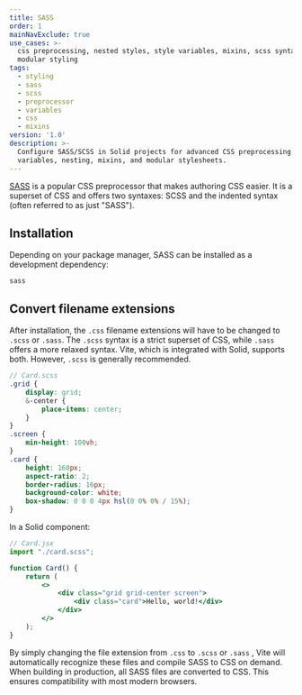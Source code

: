 ```yaml
---
title: SASS
order: 1
mainNavExclude: true
use_cases: >-
  css preprocessing, nested styles, style variables, mixins, scss syntax,
  modular styling
tags:
  - styling
  - sass
  - scss
  - preprocessor
  - variables
  - css
  - mixins
version: '1.0'
description: >-
  Configure SASS/SCSS in Solid projects for advanced CSS preprocessing with
  variables, nesting, mixins, and modular stylesheets.
---
```


[SASS](https://sass-lang.com/) is a popular CSS preprocessor that makes authoring CSS easier.
It is a superset of CSS and offers two syntaxes: SCSS and the indented syntax (often referred to as just "SASS").

## Installation

Depending on your package manager, SASS can be installed as a development dependency:

```package-install-dev
sass
```

## Convert filename extensions

After installation, the `.css` filename extensions will have to be changed to `.scss` or `.sass`.
The `.scss` syntax is a strict superset of CSS, while `.sass` offers a more relaxed syntax.
Vite, which is integrated with Solid, supports both.
However, `.scss` is generally recommended.

```scss
// Card.scss
.grid {
	display: grid;
	&-center {
		place-items: center;
	}
}
.screen {
	min-height: 100vh;
}
.card {
	height: 160px;
	aspect-ratio: 2;
	border-radius: 16px;
	background-color: white;
	box-shadow: 0 0 0 4px hsl(0 0% 0% / 15%);
}
```

In a Solid component:

```jsx
// Card.jsx
import "./card.scss";

function Card() {
	return (
		<>
			<div class="grid grid-center screen">
				<div class="card">Hello, world!</div>
			</div>
		</>
	);
}
```

By simply changing the file extension from `.css` to `.scss` or `.sass` , Vite will automatically recognize these files and compile SASS to CSS on demand.
When building in production, all SASS files are converted to CSS.
This ensures compatibility with most modern browsers.

